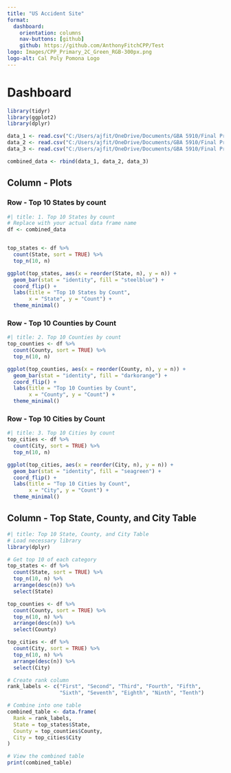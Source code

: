 ```yaml
---
title: "US Accident Site"
format: 
  dashboard:
    orientation: columns
    nav-buttons: [github]
    github: https://github.com/AnthonyFitchCPP/Test
logo: Images/CPP_Primary_2C_Green_RGB-300px.png
logo-alt: Cal Poly Pomona Logo
---
```


# Dashboard

```r
library(tidyr)
library(ggplot2)
library(dplyr)

data_1 <- read.csv("C:/Users/ajfit/OneDrive/Documents/GBA 5910/Final Project/Data_Set_1.csv")
data_2 <- read.csv("C:/Users/ajfit/OneDrive/Documents/GBA 5910/Final Project/Data_Set_2.csv")
data_3 <- read.csv("C:/Users/ajfit/OneDrive/Documents/GBA 5910/Final Project/Data_Set_3.csv")

combined_data <- rbind(data_1, data_2, data_3)
```

## Column - Plots
### Row - Top 10 States by count
```r
#| title: 1. Top 10 States by count
# Replace with your actual data frame name
df <- combined_data


top_states <- df %>%
  count(State, sort = TRUE) %>%
  top_n(10, n)

ggplot(top_states, aes(x = reorder(State, n), y = n)) +
  geom_bar(stat = "identity", fill = "steelblue") +
  coord_flip() +
  labs(title = "Top 10 States by Count",
       x = "State", y = "Count") +
  theme_minimal()


```
### Row - Top 10 Counties by Count

```r
#| title: 2. Top 10 Counties by count
top_counties <- df %>%
  count(County, sort = TRUE) %>%
  top_n(10, n)

ggplot(top_counties, aes(x = reorder(County, n), y = n)) +
  geom_bar(stat = "identity", fill = "darkorange") +
  coord_flip() +
  labs(title = "Top 10 Counties by Count",
       x = "County", y = "Count") +
  theme_minimal()
```
### Row - Top 10 Cities by Count

```r
#| title: 3. Top 10 Cities by count
top_cities <- df %>%
  count(City, sort = TRUE) %>%
  top_n(10, n)

ggplot(top_cities, aes(x = reorder(City, n), y = n)) +
  geom_bar(stat = "identity", fill = "seagreen") +
  coord_flip() +
  labs(title = "Top 10 Cities by Count",
       x = "City", y = "Count") +
  theme_minimal()
```

## Column - Top State, County, and City Table

```r
#| title: Top 10 State, County, and City Table
# Load necessary library
library(dplyr)

# Get top 10 of each category
top_states <- df %>%
  count(State, sort = TRUE) %>%
  top_n(10, n) %>%
  arrange(desc(n)) %>%
  select(State)

top_counties <- df %>%
  count(County, sort = TRUE) %>%
  top_n(10, n) %>%
  arrange(desc(n)) %>%
  select(County)

top_cities <- df %>%
  count(City, sort = TRUE) %>%
  top_n(10, n) %>%
  arrange(desc(n)) %>%
  select(City)

# Create rank column
rank_labels <- c("First", "Second", "Third", "Fourth", "Fifth", 
                 "Sixth", "Seventh", "Eighth", "Ninth", "Tenth")

# Combine into one table
combined_table <- data.frame(
  Rank = rank_labels,
  State = top_states$State,
  County = top_counties$County,
  City = top_cities$City
)

# View the combined table
print(combined_table)
```


